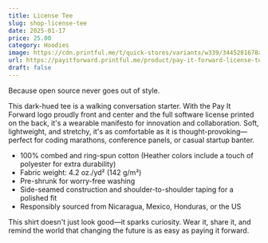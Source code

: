 ```yaml
---
title: License Tee
slug: shop-license-tee
date: 2025-01-17
price: 25.00
category: Hoodies
image: https://cdn.printful.me/t/quick-stores/variants/w339/3445281678a1a89484e9__825
url: https://payitforward.printful.me/product/pay-it-forward-license-tee
draft: false
---
```


Because open source never goes out of style.

This dark-hued tee is a walking conversation starter. With the Pay It Forward logo proudly front and center and the full software license printed on the back, it's a wearable manifesto for innovation and collaboration. Soft, lightweight, and stretchy, it's as comfortable as it is thought-provoking—perfect for coding marathons, conference panels, or casual startup banter.

- 100% combed and ring-spun cotton (Heather colors include a touch of polyester for extra durability)
- Fabric weight: 4.2 oz./yd² (142 g/m²)
- Pre-shrunk for worry-free washing
- Side-seamed construction and shoulder-to-shoulder taping for a polished fit
- Responsibly sourced from Nicaragua, Mexico, Honduras, or the US

This shirt doesn't just look good—it sparks curiosity. Wear it, share it, and remind the world that changing the future is as easy as paying it forward.